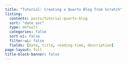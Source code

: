 ```yaml
---
title: "Tutorial: Creating a Quarto Blog from Scratch"
listing:
  contents: posts/tutorial-quarto-blog
  sort: "date asc"
  type: default
  categories: false
  sort-ui: false
  filter-ui: false
  fields: [date, title, reading-time, description]
page-layout: full
title-block-banner: false
---
```

